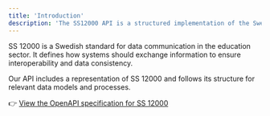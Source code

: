 ```yaml
---
title: 'Introduction'
description: 'The SS12000 API is a structured implementation of the Swedish SS 12000 standard'
---
```


SS 12000 is a Swedish standard for data communication in the education sector. It defines how systems should exchange information to ensure interoperability and data consistency. 

Our API includes a representation of SS 12000 and follows its structure for relevant data models and processes.

👉 [View the OpenAPI specification for SS 12000](https://ss12000.meitner.se/)
